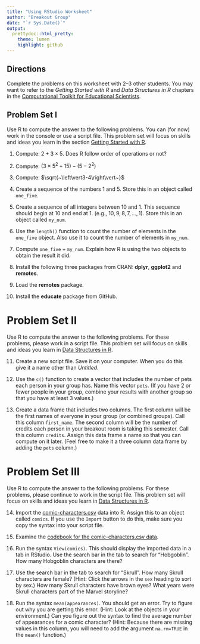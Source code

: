```yaml
---
title: "Using RStudio Worksheet"
author: "Breakout Group"
date: "`r Sys.Date()`"
output:
  prettydoc::html_pretty:
    theme: lumen
    highlight: github
---
```



## Directions

Complete the problems on this worksheet with 2--3 other students. You may want to refer to the *Getting Started with R* and *Data Structures in R* chapters in the [Computational Toolkit for Educational Scientists](https://zief0002.github.io/toolkit-quarto).


## Problem Set I

Use R to compute the answer to the following problems. You can (for now) work in the console or use a script file. This problem set will focus on skills and ideas you learn in the section [Getting Started with R](https://zief0002.github.io/toolkit-quarto/03-getting-started-with-r.html).


1. Compute: $2 + 3 \times 5$. Does R follow order of operations or not? 

2. Compute: $(3 \times5^2 \div 15)-(5-2^2)$

3. Compute: $\sqrt{~\left\vert3-4\right\vert~}$

4. Create a sequence of the numbers 1 and 5. Store this in an object called `one_five`.

5. Create a sequence of all integers between 10 and 1. This sequence should begin at 10 and end at 1. (e.g., $10,9,8,7,\ldots,1$). Store this in an object called `my_num`.

6. Use the `length()` function to count the number of elements in the `one_five` object. Also use it to count the number of elements in `my_num`.

7. Compute $\mathtt{one\_five}+\mathtt{my\_num}$. Explain how R is using the two objects to obtain the result it did.

8. Install the following three packages from CRAN: **dplyr**, **ggplot2** and **remotes**.

9. Load the **remotes** package.

10. Install the **educate** package from GitHub. 



# Problem Set II

Use R to compute the answer to the following problems. For these problems, please work in a script file. This problem set will focus on skills and ideas you learn in [Data Structures in R](https://zief0002.github.io/toolkit-quarto/04-data-structures-in-r.html).


11. Create a new script file. Save it on your computer. When you do this give it a name other than *Untitled*.

12. Use the `c()` function to create a vector that includes the number of pets each person in your group has. Name this vector `pets`. (If you have 2 or fewer people in your group, combine your results with another group so that you have at least 3 values.)

13. Create a data frame that includes two columns. The first column will be the first names of everyone in your group (or combined groups). Call this column `first_name`. The second column will be the number of credits each person in your breakout room is taking this semester. Call this column `credits`. Assign this data frame a name so that you can compute on it later. (Feel free to make it a three column data frame by adding the `pets` column.)


# Problem Set III

Use R to compute the answer to the following problems. For these problems, please continue to work in the script file. This problem set will focus on skills and ideas you learn in [Data Structures in R](https://zief0002.github.io/toolkit-quarto/04-data-structures-in-r.html).

14. Import the [comic-characters.csv](https://raw.githubusercontent.com/zief0002/miniature-garbanzo/main/data/comic-characters.csv) data into R. Assign this to an object called `comics`. If you use the `Import` button to do this, make sure you copy the syntax into your script file.

15. Examine the [codebook for the comic-characters.csv data](https://zief0002.github.io/miniature-garbanzo/codebooks/comic-characters.html). 

16. Run the syntax `View(comics)`. This should display the imported data in a tab in RStudio. Use the search bar in the tab to search for "Hobgoblin". How many Hobgoblin characters are there?

17. Use the search bar in the tab to search for "Skrull". How many Skrull characters are female? (Hint: Click the arrows in the `sex` heading to sort by sex.) How many Skrull characters have brown eyes? What years were Skrull characters part of the Marvel storyline?

18. Run the syntax `mean(appearances)`. You should get an error. Try to figure out why you are getting this error. (Hint: Look at the objects in your environment.) Can you figure out the syntax to find the average number of appearances for a comic character? (Hint: Because there are missing values in this column, you will need to add the argument `na.rm=TRUE` in the `mean()` function.)

